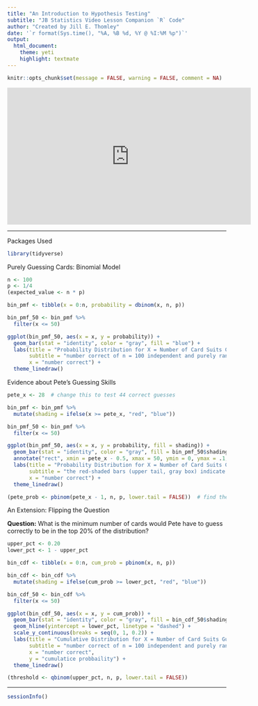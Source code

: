 ```yaml
---
title: "An Introduction to Hypothesis Testing"
subtitle: "JB Statistics Video Lesson Companion `R` Code"
author: "Created by Jill E. Thomley"
date: '`r format(Sys.time(), "%A, %B %d, %Y @ %I:%M %p")`'
output: 
  html_document: 
    theme: yeti
    highlight: textmate
---
```


```r
knitr::opts_chunk$set(message = FALSE, warning = FALSE, comment = NA)
```

<iframe width="560" height="315" src="https://www.youtube.com/embed/tTeMYuS87oU" frameborder="0" allow="accelerometer; autoplay; encrypted-media; gyroscope; picture-in-picture" allowfullscreen></iframe>

***
Packages Used

```r
library(tidyverse)
```

Purely Guessing Cards: Binomial Model

```r
n <- 100
p <- 1/4
(expected_value <- n * p)

bin_pmf <- tibble(x = 0:n, probability = dbinom(x, n, p))

bin_pmf_50 <- bin_pmf %>% 
  filter(x <= 50)

ggplot(bin_pmf_50, aes(x = x, y = probability)) + 
  geom_bar(stat = "identity", color = "gray", fill = "blue") +
  labs(title = "Probability Distribution for X = Number of Card Suits Guessed Correctly",
       subtitle = "number correct of n = 100 independent and purely random guesses, truncated at x = 50",
       x = "number correct") +
  theme_linedraw()
```

Evidence about Pete's Guessing Skills 

```r
pete_x <- 28  # change this to test 44 correct guesses

bin_pmf <- bin_pmf %>% 
  mutate(shading = ifelse(x >= pete_x, "red", "blue"))

bin_pmf_50 <- bin_pmf %>% 
  filter(x <= 50)

ggplot(bin_pmf_50, aes(x = x, y = probability, fill = shading)) + 
  geom_bar(stat = "identity", color = "gray", fill = bin_pmf_50$shading) +
  annotate("rect", xmin = pete_x - 0.5, xmax = 50, ymin = 0, ymax = .1, alpha = .2) +
  labs(title = "Probability Distribution for X = Number of Card Suits Guessed Correctly",
       subtitle = "the red-shaded bars (upper tail, gray box) indicate Pete's guess of 28 correct and higher",
       x = "number correct") +
  theme_linedraw()

(pete_prob <- pbinom(pete_x - 1, n, p, lower.tail = FALSE))  # find the blue area and subtract from 1
```

An Extension: Flipping the Question

**Question:** What is the minimum number of cards would Pete have to guess correctly to be in the top 20% of the distribution?

```r
upper_pct <- 0.20
lower_pct <- 1 - upper_pct

bin_cdf <- tibble(x = 0:n, cum_prob = pbinom(x, n, p))

bin_cdf <- bin_cdf %>% 
  mutate(shading = ifelse(cum_prob >= lower_pct, "red", "blue"))

bin_cdf_50 <- bin_cdf %>% 
  filter(x <= 50)

ggplot(bin_cdf_50, aes(x = x, y = cum_prob)) + 
  geom_bar(stat = "identity", color = "gray", fill = bin_cdf_50$shading) +
  geom_hline(yintercept = lower_pct, linetype = "dashed") +
  scale_y_continuous(breaks = seq(0, 1, 0.2)) +
  labs(title = "Cumulative Distribution for X = Number of Card Suits Guessed Correctly",
       subtitle = "number correct of n = 100 independent and purely random guesses, truncated at x = 50",
       x = "number correct",
       y = "cumulatice probbaility") +
  theme_linedraw()

(threshold <- qbinom(upper_pct, n, p, lower.tail = FALSE))
```

***
```r
sessionInfo()
```
